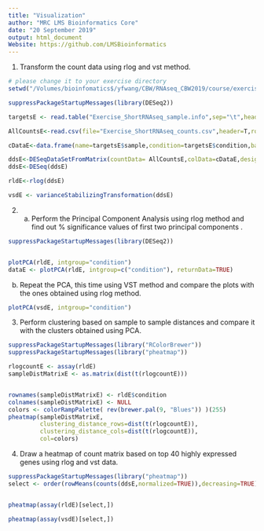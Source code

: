 ```yaml
---
title: "Visualization"
author: "MRC LMS Bioinformatics Core"
date: "20 September 2019"
output: html_document
Website: https://github.com/LMSBioinformatics
---
```


1. Transform the count data using rlog and vst method.

```r
# please change it to your exercise directory
setwd("/Volumes/bioinfomatics$/yfwang/CBW/RNAseq_CBW2019/course/exercise")

suppressPackageStartupMessages(library(DESeq2))

targetsE <- read.table("Exercise_ShortRNAseq_sample.info",sep="\t",header=TRUE)

AllCountsE<-read.csv(file="Exercise_ShortRNAseq_counts.csv",header=T,row.names=1)

cDataE<-data.frame(name=targetsE$sample,condition=targetsE$condition,batch=targetsE$batch)

ddsE<-DESeqDataSetFromMatrix(countData= AllCountsE,colData=cDataE,design=~condition)
ddsE<-DESeq(ddsE)

```


```r

rldE<-rlog(ddsE)  

vsdE <- varianceStabilizingTransformation(ddsE)

```

2. a) Perform the Principal Component Analysis using rlog method and find out % significance values of first two principal components .

```r
 
suppressPackageStartupMessages(library(DESeq2))


plotPCA(rldE, intgroup="condition")
dataE <- plotPCA(rldE, intgroup=c("condition"), returnData=TRUE)

```

 b) Repeat the PCA, this time using VST method and compare the plots with the ones obtained using rlog method.
 
```r
 

plotPCA(vsdE, intgroup="condition")

```
 
3. Perform clustering based on sample to sample distances and compare it with the clusters obtained using PCA.

```r

suppressPackageStartupMessages(library("RColorBrewer"))
suppressPackageStartupMessages(library("pheatmap"))

rlogcountE <- assay(rldE)    
sampleDistMatrixE <- as.matrix(dist(t(rlogcountE)))


rownames(sampleDistMatrixE) <- rldE$condition
colnames(sampleDistMatrixE) <- NULL
colors <- colorRampPalette( rev(brewer.pal(9, "Blues")) )(255)
pheatmap(sampleDistMatrixE,
         clustering_distance_rows=dist(t(rlogcountE)),
         clustering_distance_cols=dist(t(rlogcountE)),
         col=colors)

```

4. Draw a heatmap of count matrix based on top 40 highly expressed genes using rlog and vst data.


```r

suppressPackageStartupMessages(library("pheatmap"))
select <- order(rowMeans(counts(ddsE,normalized=TRUE)),decreasing=TRUE)[1:40]


pheatmap(assay(rldE)[select,])

pheatmap(assay(vsdE)[select,])

```